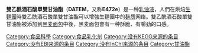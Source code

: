{{Expand language|1=en|time=2021-03-11T11:06:57+00:00}}
{{Chembox
|ImageFile=DATEM.svg
|ImageSize=200px
|ImageAlt=<!-- Names -->
|IUPACName=
|OtherNames=E472e; Diacetyl tartaric acid ester of mono- and diglycerides
<!-- Sections -->
|Section1={{Chembox Identifiers
| CASNo = 308068-42-0
| UNII = 248HN3Z28U
 }}|Section2={{Chembox Properties
| Formula = Variable
| MolarMass = Variable
| Appearance = 
| Density = 
| MeltingPt = 
| BoilingPt = 
| Solubility = 
 }}|Section3={{Chembox Hazards
| MainHazards =
| FlashPt =
| AutoignitionPt =
 }}}}
'''雙乙酰酒石酸單雙甘油酯'''（'''DATEM'''，又称'''E472e'''）是一种[[乳浊液|乳浊液]]，人們在烘焙[[生麵團|生麵團]]時雙乙酰酒石酸單雙甘油酯可以增強生麵團中的[[麸质|麸质]]网络。雙乙酰酒石酸單雙甘油酯被添加到[[黑麦面包|黑麦面包]]中後，黑麦面包會有一种酥脆、有嚼劲的口感。

[[Category:食品科學|Category:食品科學]]
[[Category:食品乳化剂|Category:食品乳化剂]]
[[Category:没有KEGG来源的条目|Category:没有KEGG来源的条目]]
[[Category:没有EBI来源的条目|Category:没有EBI来源的条目]]
[[Category:没有InChI来源的条目|Category:没有InChI来源的条目]]
[[Category:甘油酯|Category:甘油酯]]